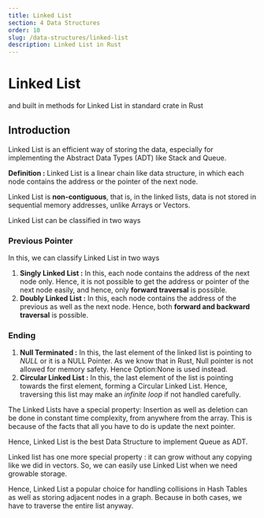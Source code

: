 ```yaml
---
title: Linked List
section: 4 Data Structures
order: 10
slug: /data-structures/linked-list
description: Linked List in Rust
---
```


# Linked List
and built in methods for Linked List in standard crate in Rust

## Introduction

Linked List is an efficient way of storing the data, especially for implementing the Abstract Data Types (ADT) like Stack and Queue.

**Definition :** Linked List is a linear chain like data structure, in which each node contains the address or the pointer of the next node.

Linked List is **non-contiguous**, that is, in the linked lists, data is not stored in sequential memory addresses, unlike Arrays or Vectors.

Linked List can be classified in two ways

### Previous Pointer

In this, we can classify Linked List in two ways

1. **Singly Linked List :** In this, each node contains the address of the next node only. Hence, it is not possible to get the address or pointer of the next node easily, and hence, only **forward traversal** is possible.
2. **Doubly Linked List :** In this, each node contains the address of the previous as well as the next node. Hence, both **forward and backward traversal** is possible.

### Ending

1. **Null Terminated :** In this, the last element of the linked list is pointing to *NULL* or it is a NULL Pointer. As we know that in Rust, Null pointer is not allowed for memory safety. Hence Option:None is used instead.
2. **Circular Linked List :** In this, the last element of the list is pointing  towards the first element, forming a Circular Linked List. Hence, traversing this list may make an *infinite loop* if not handled carefully.

The Linked Lists have a special property:
Insertion as well as deletion can be done in constant time complexity, from anywhere from the array.
This is because of the facts that all you have to do is update the next pointer.

Hence,
Linked List is the best Data Structure
to implement Queue as ADT.


Linked list has one more special property : it can grow without any copying like we did in vectors. So, we can easily use Linked List when we need growable storage.

Hence, Linked List a popular choice for handling collisions in Hash Tables as well as storing adjacent nodes in a graph.
Because in both cases, we have to traverse the entire list anyway.
